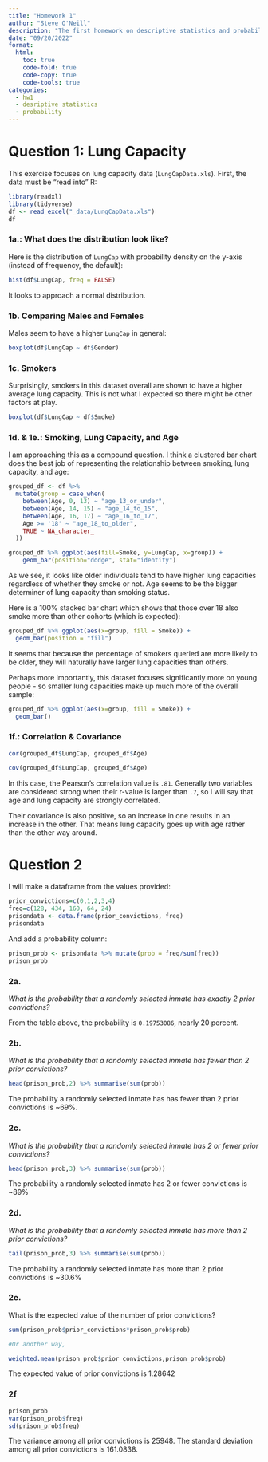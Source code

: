 ```yaml
---
title: "Homework 1"
author: "Steve O'Neill"
description: "The first homework on descriptive statistics and probability"
date: "09/20/2022"
format:
  html:
    toc: true
    code-fold: true
    code-copy: true
    code-tools: true
categories:
  - hw1
  - desriptive statistics 
  - probability
---
```


# Question 1: Lung Capacity

This exercise focuses on lung capacity data (`LungCapData.xls`). First, the data must be "read into" R:

```r
library(readxl)
library(tidyverse)
df <- read_excel("_data/LungCapData.xls")
df
```

### 1a.: What does the distribution look like?

Here is the distribution of `LungCap` with probability density on the y-axis (instead of frequency, the default):

```r
hist(df$LungCap, freq = FALSE)
```

It looks to approach a normal distribution.

### 1b. Comparing Males and Females

Males seem to have a higher `LungCap` in general:

```r
boxplot(df$LungCap ~ df$Gender)
```
### 1c. Smokers

Surprisingly, smokers in this dataset overall are shown to have a higher average lung capacity. This is not what I expected so there might be other factors at play.

```r
boxplot(df$LungCap ~ df$Smoke)
```
### 1d. & 1e.: Smoking, Lung Capacity, and Age

I am approaching this as a compound question. I think a clustered bar chart does the best job of representing the relationship between smoking, lung capacity, and age:

```r
grouped_df <- df %>% 
  mutate(group = case_when(
    between(Age, 0, 13) ~ "age_13_or_under",
    between(Age, 14, 15) ~ "age_14_to_15",
    between(Age, 16, 17) ~ "age_16_to_17",
    Age >= '18' ~ "age_18_to_older",
    TRUE ~ NA_character_
  ))

grouped_df %>% ggplot(aes(fill=Smoke, y=LungCap, x=group)) + 
    geom_bar(position="dodge", stat="identity")
```
As we see, it looks like older individuals tend to have higher lung capacities regardless of whether they smoke or not. Age seems to be the bigger determiner of lung capacity than smoking status.

Here is a 100% stacked bar chart which shows that those over 18 also smoke more than other cohorts (which is expected):

```r
grouped_df %>% ggplot(aes(x=group, fill = Smoke)) +
  geom_bar(position = "fill")
```
It seems that because the percentage of smokers queried are more likely to be older, they will naturally have larger lung capacities than others.

Perhaps more importantly, this dataset focuses significantly more on young people - so smaller lung capacities make up much more of the overall sample: 

```r
grouped_df %>% ggplot(aes(x=group, fill = Smoke)) +
  geom_bar()
```

### 1f.: Correlation & Covariance
```r
cor(grouped_df$LungCap, grouped_df$Age)

cov(grouped_df$LungCap, grouped_df$Age)
```

In this case, the Pearson's correlation value is `.81`. Generally two variables are considered strong when their r-value is larger than `.7`, so I will say that age and lung capacity are strongly correlated.

Their covariance is also positive, so an increase in one results in an increase in the other. That means lung capacity goes up with age rather than the other way around.

# Question 2

I will make a dataframe from the values provided:
```r
prior_convictions=c(0,1,2,3,4)
freq=c(128, 434, 160, 64, 24)
prisondata <- data.frame(prior_convictions, freq)
prisondata
```
And add a probability column:

```r
prison_prob <- prisondata %>% mutate(prob = freq/sum(freq))
prison_prob
```

### 2a.

*What is the probability that a randomly selected inmate has exactly 2 prior convictions?*

From the table above, the probability is `0.19753086`, nearly 20 percent.


### 2b.

*What is the probability that a randomly selected inmate has fewer than 2 prior convictions?*

```r
head(prison_prob,2) %>% summarise(sum(prob))
```

The probability a randomly selected inmate has has fewer than 2 prior convictions is ~69%.

### 2c.

*What is the probability that a randomly selected inmate has 2 or fewer prior convictions?*

```r
head(prison_prob,3) %>% summarise(sum(prob))
```

The probability a randomly selected inmate has 2 or fewer convictions is ~89%

### 2d.

*What is the probability that a randomly selected inmate has more than 2 prior convictions?*

```r
tail(prison_prob,3) %>% summarise(sum(prob))
```

The probability a randomly selected inmate has more than 2 prior convictions is ~30.6%

### 2e.

What is the expected value of the number of prior convictions?

```r
sum(prison_prob$prior_convictions*prison_prob$prob)

#Or another way,

weighted.mean(prison_prob$prior_convictions,prison_prob$prob)
```
The expected value of prior convictions is 1.28642 

### 2f

```r
prison_prob
var(prison_prob$freq)
sd(prison_prob$freq)
```
The variance among all prior convictions is 25948. The standard deviation among all prior convictions is 161.0838.